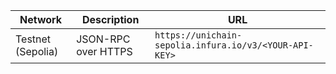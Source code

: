 | Network            | Description             | URL                                                     |
|--------------------|-------------------------|---------------------------------------------------------|
| Testnet (Sepolia)  | JSON-RPC over HTTPS     | `https://unichain-sepolia.infura.io/v3/<YOUR-API-KEY>`  |


